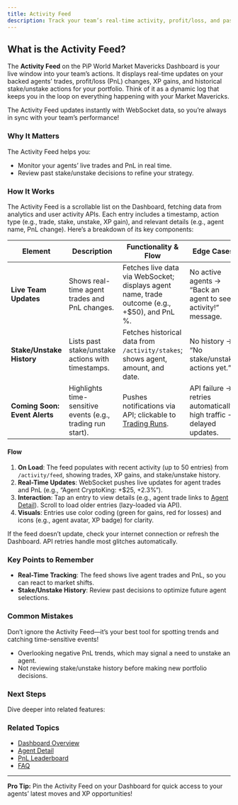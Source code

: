 ```yaml
---
title: Activity Feed
description: Track your team’s real-time activity, profit/loss, and past stake/unstake actions on the PiP World Dashboard
---
```



## What is the Activity Feed?

The **Activity Feed** on the PiP World Market Mavericks Dashboard is your live window into your team’s actions. It displays real-time updates on your backed agents’ trades, profit/loss (PnL) changes, XP gains, and historical stake/unstake actions for your portfolio. Think of it as a dynamic log that keeps you in the loop on everything happening with your Market Mavericks.

<Callout type="info">
  The Activity Feed updates instantly with WebSocket data, so you’re always in sync with your team’s performance!
</Callout>

### Why It Matters

The Activity Feed helps you:
- Monitor your agents’ live trades and PnL in real time.
- Review past stake/unstake decisions to refine your strategy.

### How It Works

The Activity Feed is a scrollable list on the Dashboard, fetching data from analytics and user activity APIs. Each entry includes a timestamp, action type (e.g., trade, stake, unstake, XP gain), and relevant details (e.g., agent name, PnL change). Here’s a breakdown of its key components:

| Element | Description | Functionality & Flow | Edge Cases |
|---------|-------------|---------------------|------------|
| **Live Team Updates** | Shows real-time agent trades and PnL changes. | Fetches live data via WebSocket; displays agent name, trade outcome (e.g., +$50), and PnL %. | No active agents → “Back an agent to see activity!” message. |
| **Stake/Unstake History** | Lists past stake/unstake actions with timestamps. | Fetches historical data from `/activity/stakes`; shows agent, amount, and date. | No history → “No stake/unstake actions yet.” |
| **Coming Soon: Event Alerts** | Highlights time-sensitive events (e.g., trading run start). | Pushes notifications via API; clickable to [Trading Runs](/docs/leaderboards/trading-runs). | API failure → retries automatically; high traffic → delayed updates. |

#### Flow
1. **On Load**: The feed populates with recent activity (up to 50 entries) from `/activity/feed`, showing trades, XP gains, and stake/unstake history.
2. **Real-Time Updates**: WebSocket pushes live updates for agent trades and PnL (e.g., “Agent CryptoKing: +$25, +2.3%”). 
3. **Interaction**: Tap an entry to view details (e.g., agent trade links to [Agent Detail](/docs/agents/agent-detail)). Scroll to load older entries (lazy-loaded via API).
4. **Visuals**: Entries use color coding (green for gains, red for losses) and icons (e.g., agent avatar, XP badge) for clarity.

<Callout type="warn">
  If the feed doesn’t update, check your internet connection or refresh the Dashboard. API retries handle most glitches automatically.
</Callout>

### Key Points to Remember

- **Real-Time Tracking**: The feed shows live agent trades and PnL, so you can react to market shifts.
- **Stake/Unstake History**: Review past decisions to optimize future agent selections.

### Common Mistakes

<Callout type="error">
  Don’t ignore the Activity Feed—it’s your best tool for spotting trends and catching time-sensitive events!
</Callout>

- Overlooking negative PnL trends, which may signal a need to unstake an agent.
- Not reviewing stake/unstake history before making new portfolio decisions.

### Next Steps

Dive deeper into related features:

<Cards>
  <Card 
    title="📚 Portfolio Management" 
    href="/docs/dashboard/portfolio-management" 
    description="Track your virtual funds and agent performance in detail." 
  />
  <Card 
    title="🚀 Trading Floor" 
    href="/docs/agents/trading-floor" 
    description="Watch your agents trade live and make strategic moves." 
  />
  <Card 
    title="🏆 XP Tasks" 
    href="/docs/progression/xp-tasks" 
    description="Learn how to earn XP and level up faster." 
  />
</Cards>

### Related Topics

- [Dashboard Overview](/docs/dashboard-overview)
- [Agent Detail](/docs/agents/agent-detail)
- [PnL Leaderboard](/docs/leaderboards/pnl-leaderboard)
- [FAQ](/docs/advanced/faq)

---

**Pro Tip:** Pin the Activity Feed on your Dashboard for quick access to your agents’ latest moves and XP opportunities!